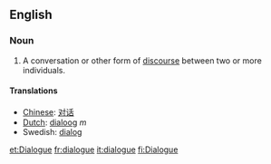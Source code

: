 ==English==
===Noun===
#A conversation or other form of [[discourse]] between two or more individuals.

==== Translations ====
*[[Chinese]]: [[对话]]
*[[Dutch]]: [[dialoog]] ''m''
*Swedish: [[dialog]]

[[et:Dialogue]]
[[fr:dialogue]]
[[it:dialogue]]
[[fi:Dialogue]]